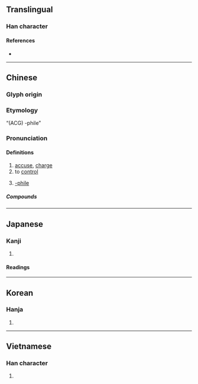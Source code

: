 {{character info/new}}
==Translingual==

===Han character===
{{Han char|rn=64|rad=手|as=08|sn=11|four=53011|canj=QJCM|ids=⿰扌空}}

====References====
* {{Han ref|kx=0439.070|dkj=12283|dj=0789.070|hdz=31906.090|uh=63A7}}

----

==Chinese==
{{zh-forms}}

===Glyph origin===
{{Han etym}}

===Etymology===
;“(ACG) -phile”

{{rfe|zh|From Japanese {{l|ja|コン}}, from {{l|ja|コンプレックス}}?}}

===Pronunciation===
{{zh-pron
|m=kòng
|c=hung3
|h=pfs=
|md=
|mn=qz,tw,xm,zz:khàng/qz,tw,xm,zz:khòng
|mn_note=khàng - vernacular; khòng - literary
|w=
|mc=y
|oc=y
|cat=v,suf
}}

====Definitions====
{{zh-verb}}

# [[accuse]], [[charge]]
# to [[control]]
# {{lb|zh|ACG|internet slang}} [[-phile]]
#: {{zh-x|巨乳 控|someone who likes large breasts}}

=====Compounds=====
{{zh-der|蘿莉控|妹控|兄控|大叔控|遙控|控訴}}

----

==Japanese==

===Kanji===
{{ja-kanji|grade=c|rs=手08}}

# {{defn|lang=ja|sort=手08}}

====Readings====
{{ja-readings
|goon=くう
|kanon=こう
|kun=ひか-える, ひかえ
}}

----

==Korean==

===Hanja===
{{ko-hanja|hangeul=[[공]], [[강]]|eumhun=|rv=gong, gang|mr=kong, kang|y=kong, kang}}

# {{defn|lang=ko|sort=手08}}

----

==Vietnamese==

===Han character===
{{vi-hantu|khống|rs=手08}}

# {{defn|lang=vi}}